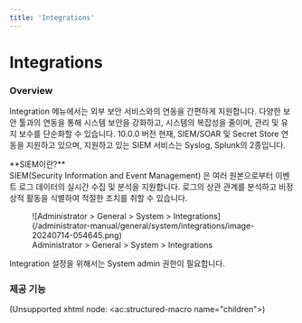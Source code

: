 ```yaml
---
title: 'Integrations'
---
```



# Integrations

### Overview

Integration 메뉴에서는 외부 보안 서비스와의 연동을 간편하게 지원합니다. 다양한 보안 툴과의 연동을 통해 시스템 보안을 강화하고, 시스템의 복잡성을 줄이며, 관리 및 유지 보수를 단순화할 수 있습니다. 10.0.0 버전 현재, SIEM/SOAR 및 Secret Store 연동을 지원하고 있으며, 지원하고 있는 SIEM 서비스는 Syslog, Splunk의 2종입니다.

<Callout type="info">
**SIEM이란?** <br/>SIEM(Security Information and Event Management) 은 여러 원본으로부터 이벤트 로그 데이터의 실시간 수집 및 분석을 지원합니다. 로그의 상관 관계를 분석하고 비정상적 활동을 식별하여 적절한 조치를 취할 수 있습니다.
</Callout>

<figure data-layout="center" data-align="center">
![Administrator &gt; General &gt; System &gt; Integrations](/administrator-manual/general/system/integrations/image-20240714-054645.png)
<figcaption>
Administrator &gt; General &gt; System &gt; Integrations
</figcaption>
</figure>

<Callout type="important">
Integration 설정을 위해서는 System admin 권한이 필요합니다.
</Callout>


### 제공 기능

(Unsupported xhtml node: &lt;ac:structured-macro name="children"&gt;)
